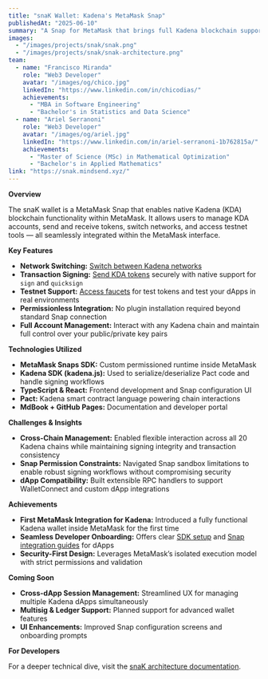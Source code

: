 ```yaml
---
title: "snaK Wallet: Kadena's MetaMask Snap"
publishedAt: "2025-06-10"
summary: "A Snap for MetaMask that brings full Kadena blockchain support, enabling KDA account management, transactions, network switching, and testnet utilities."
images:
  - "/images/projects/snak/snak.png"
  - "/images/projects/snak/snak-architecture.png"
team:
  - name: "Francisco Miranda"
    role: "Web3 Developer"
    avatar: "/images/og/chico.jpg"
    linkedIn: "https://www.linkedin.com/in/chicodias/"
    achievements:
      - "MBA in Software Engineering"
      - "Bachelor's in Statistics and Data Science"
  - name: "Ariel Serranoni"
    role: "Web3 Developer"
    avatar: "/images/og/ariel.jpg"
    linkedIn: "https://www.linkedin.com/in/ariel-serranoni-1b762815a/"
    achievements:
      - "Master of Science (MSc) in Mathematical Optimization"
      - "Bachelor's in Applied Mathematics"
link: "https://snak.mindsend.xyz/"
---
```


**Overview**

The snaK wallet is a MetaMask Snap that enables native Kadena (KDA) blockchain functionality within MetaMask. It allows users to manage KDA accounts, send and receive tokens, switch networks, and access testnet tools — all seamlessly integrated within the MetaMask interface.

**Key Features**

- **Network Switching:** [Switch between Kadena networks](https://docs.mindsend.xyz/user-guide/switch-network)
- **Transaction Signing:** [Send KDA tokens](https://docs.mindsend.xyz/user-guide/send-kda) securely with native support for `sign` and `quicksign`
- **Testnet Support:** [Access faucets](https://docs.mindsend.xyz/user-guide/faucet) for test tokens and test your dApps in real environments
- **Permissionless Integration:** No plugin installation required beyond standard Snap connection
- **Full Account Management:** Interact with any Kadena chain and maintain full control over your public/private key pairs

**Technologies Utilized**

- **MetaMask Snaps SDK:** Custom permissioned runtime inside MetaMask
- **Kadena SDK (kadena.js):** Used to serialize/deserialize Pact code and handle signing workflows
- **TypeScript & React:** Frontend development and Snap configuration UI
- **Pact:** Kadena smart contract language powering chain interactions
- **MdBook + GitHub Pages:** Documentation and developer portal

**Challenges & Insights**

- **Cross-Chain Management:** Enabled flexible interaction across all 20 Kadena chains while maintaining signing integrity and transaction consistency
- **Snap Permission Constraints:** Navigated Snap sandbox limitations to enable robust signing workflows without compromising security
- **dApp Compatibility:** Built extensible RPC handlers to support WalletConnect and custom dApp integrations

**Achievements**

- **First MetaMask Integration for Kadena:** Introduced a fully functional Kadena wallet inside MetaMask for the first time
- **Seamless Developer Onboarding:** Offers clear [SDK setup](https://docs.mindsend.xyz/sdk/setup-project) and [Snap integration guides](https://docs.mindsend.xyz/sdk/integrate-snap) for dApps
- **Security-First Design:** Leverages MetaMask’s isolated execution model with strict permissions and validation

**Coming Soon**

- **Cross-dApp Session Management:** Streamlined UX for managing multiple Kadena dApps simultaneously
- **Multisig & Ledger Support:** Planned support for advanced wallet features
- **UI Enhancements:** Improved Snap configuration screens and onboarding prompts

**For Developers**

For a deeper technical dive, visit the [snaK architecture documentation](https://docs.mindsend.xyz/architecture).
